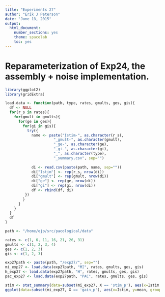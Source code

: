 ```yaml
---
title: "Experiments 27"
author: "Erik J Peterson"
date: "June 18, 2015"
output:
  html_document:
    number_sections: yes
    theme: spacelab
    toc: yes
---
```


# Reparameterization of Exp24, the assembly + noise implementation.


```r
library(ggplot2)
library(gridExtra)

load.data <- function(path, type, rates, gmults, ges, gis){
  df <- NULL
  for(r_s in rates){
    for(gmult in gmults){
      for(ge in ges){
        for(gi in gis){
          try({
            name <- paste("Istim-", as.character(r_s), 
                      "_gmult-", as.character(gmult), 
                      "_ge-", as.character(ge), 
                      "_gi-", as.character(gi), 
                      "_", as.character(type), 
                      "_summary.csv", sep="")
            
            di <- read.csv(paste(path, name, sep=""))
            di["Istim"] <- rep(r_s, nrow(di))
            di["gmult"] <- rep(gmult, nrow(di))
            di["ge"] <- rep(ge, nrow(di))
            di["gi"] <- rep(gi, nrow(di))
            df <- rbind(df, di)
         })
        }
      }
    }
  }
  df
}
```


```r
path <- "/home/ejp/src/pacological/data"

rates <- c(1, 6, 11, 16, 21, 26, 31)
gmults <- c(1, 2, 3, 4)
ges <- c(1, 2, 3)
gis <- c(1, 2, 3)

exp27path <- paste(path, "/exp27/", sep="")
mi_exp27 <- load.data(exp27path, "MI", rates, gmults, ges, gis)
h_exp27 <- load.data(exp27path, "H", rates, gmults, ges, gis)
pac_exp27 <- load.data(exp27path, "PAC", rates, gmults, ges, gis)

stim <- stat_summary(data=subset(mi_exp27, X == 'stim_p'), aes(x=Istim, y=mean), geom="line", fun.y=mean, color="red")
ggplot(data=subset(mi_exp27, X == 'gain_p'), aes(x=Istim, y=mean, group=gmult, color=gmult)) + geom_line() + ylab("MI") + stim + theme_bw()
```
